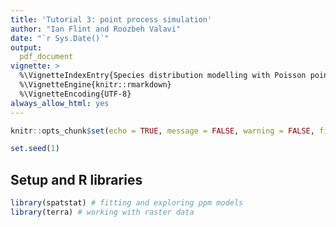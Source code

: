 ```yaml
---
title: 'Tutorial 3: point process simulation'
author: "Ian Flint and Roozbeh Valavi"
date: "`r Sys.Date()`"
output: 
  pdf_document
vignette: >
  %\VignetteIndexEntry{Species distribution modelling with Poisson point processes}
  %\VignetteEngine{knitr::rmarkdown}
  %\VignetteEncoding{UTF-8}
always_allow_html: yes
---
```


```r
knitr::opts_chunk$set(echo = TRUE, message = FALSE, warning = FALSE, fig.height = 5, fig.width = 5)

set.seed(1)
```



## Setup and R libraries

```r
library(spatstat) # fitting and exploring ppm models
library(terra) # working with raster data

```




